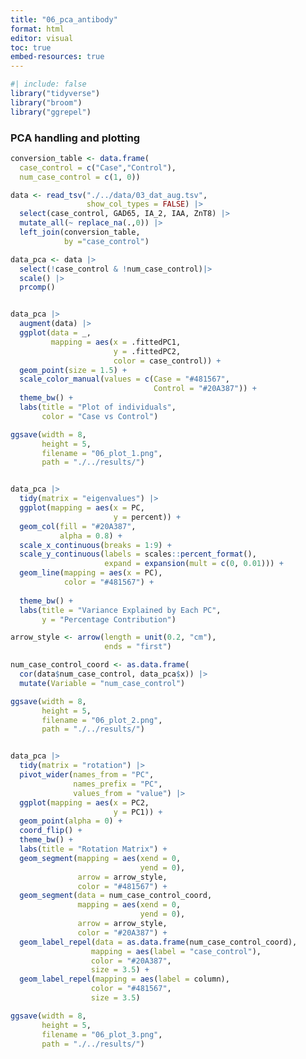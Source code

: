 ```yaml
---
title: "06_pca_antibody"
format: html
editor: visual
toc: true
embed-resources: true
---
```


```r
#| include: false
library("tidyverse")
library("broom")
library("ggrepel")
```

### PCA handling and plotting

```r
conversion_table <- data.frame(
  case_control = c("Case","Control"),
  num_case_control = c(1, 0))

data <- read_tsv("./../data/03_dat_aug.tsv",
                 show_col_types = FALSE) |>
  select(case_control, GAD65, IA_2, IAA, ZnT8) |>
  mutate_all(~ replace_na(.,0)) |>
  left_join(conversion_table,
            by ="case_control") 

data_pca <- data |>
  select(!case_control & !num_case_control)|>
  scale() |>
  prcomp()


data_pca |>
  augment(data) |>
  ggplot(data = _,
         mapping = aes(x = .fittedPC1, 
                       y = .fittedPC2,
                       color = case_control)) + 
  geom_point(size = 1.5) +
  scale_color_manual(values = c(Case = "#481567",
                                Control = "#20A387")) +
  theme_bw() +
  labs(title = "Plot of individuals",
       color = "Case vs Control")

ggsave(width = 8,
       height = 5,
       filename = "06_plot_1.png",
       path = "./../results/")


data_pca |>
  tidy(matrix = "eigenvalues") |>
  ggplot(mapping = aes(x = PC,
                       y = percent)) +
  geom_col(fill = "#20A387", 
           alpha = 0.8) + 
  scale_x_continuous(breaks = 1:9) +
  scale_y_continuous(labels = scales::percent_format(),
                     expand = expansion(mult = c(0, 0.01))) +
  geom_line(mapping = aes(x = PC),
            color = "#481567") +
  
  theme_bw() +
  labs(title = "Variance Explained by Each PC",
       y = "Percentage Contribution")

arrow_style <- arrow(length = unit(0.2, "cm"), 
                     ends = "first")

num_case_control_coord <- as.data.frame(
  cor(data$num_case_control, data_pca$x)) |>
  mutate(Variable = "num_case_control")

ggsave(width = 8,
       height = 5,
       filename = "06_plot_2.png",
       path = "./../results/")


data_pca |>
  tidy(matrix = "rotation") |>
  pivot_wider(names_from = "PC", 
              names_prefix = "PC", 
              values_from = "value") |>
  ggplot(mapping = aes(x = PC2,
                       y = PC1)) +
  geom_point(alpha = 0) + 
  coord_flip() +
  theme_bw() +
  labs(title = "Rotation Matrix") +
  geom_segment(mapping = aes(xend = 0,
                             yend = 0),
               arrow = arrow_style,
               color = "#481567") +
  geom_segment(data = num_case_control_coord,
               mapping = aes(xend = 0,
                             yend = 0),
               arrow = arrow_style,
               color = "#20A387") +
  geom_label_repel(data = as.data.frame(num_case_control_coord),
                  mapping = aes(label = "case_control"),
                  color = "#20A387",
                  size = 3.5) +
  geom_label_repel(mapping = aes(label = column),
                  color = "#481567",
                  size = 3.5)

ggsave(width = 8,
       height = 5,
       filename = "06_plot_3.png",
       path = "./../results/")
```
